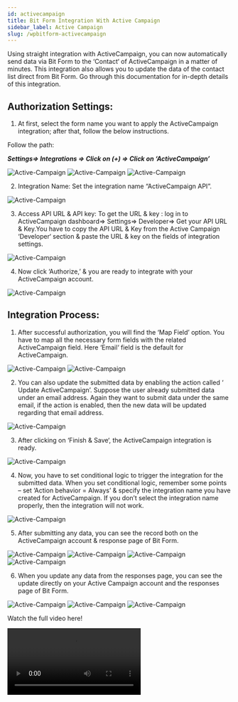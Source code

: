 ```yaml
---
id: activecampaign
title: Bit Form Integration With Active Campaign 
sidebar_label: Active Campaign
slug: /wpbitform-activecampaign
---
```


Using straight integration with ActiveCampaign, you can now automatically send data via Bit Form to the ‘Contact‘ of ActiveCampaign in a matter of minutes. This integration also allows you to update the data of the contact list direct from Bit Form. Go through this documentation for in-depth details of this integration.

## Authorization Settings:
1. At first, select the form name you want to apply the ActiveCampaign integration; after that, follow the below instructions.

Follow the path:

***Settings=> Integrations => Click on (+) => Click on ‘ActiveCampaign’***

 <Image src="Active-Campaign/Create form" alt="Active-Campaign" w="1020" h="350" />

 <Image src="Active-Campaign/Settings to integration" alt="Active-Campaign" w="1020" h="350" />

 <Image src="Active-Campaign/Select integration" alt="Active-Campaign" w="1020" h="350" />

2. Integration Name: Set the integration name “ActiveCampaign API”.

 <Image src="Active-Campaign/Integration Name" alt="Active-Campaign" w="1020" h="350" />

3. Access API URL & API key: To get the URL & key :  log in to ActiveCampaign dashboard=> Settings=> Developer=> Get your API URL & Key.You have to copy the API URL & Key from the Active Campaign ‘Developer‘ section & paste the URL & key on the fields of integration settings.

 <Image src="Active-Campaign/API Key" alt="Active-Campaign" w="1020" h="350" />

4. Now click ‘Authorize,’ & you are ready to integrate with your ActiveCampaign account.

 <Image src="Active-Campaign/Authorize" alt="Active-Campaign" w="1020" h="350" />

## Integration Process:
1. After successful authorization, you will find the ‘Map Field’ option. You have to map all the necessary form fields with the related ActiveCampaign field. Here ‘Email‘ field is the default for ActiveCampaign.

 <Image src="Active-Campaign/default field" alt="Active-Campaign" w="1020" h="350" />

 <Image src="Active-Campaign/Map" alt="Active-Campaign" w="1020" h="350" /> 

2. You can also update the submitted data by enabling the action called ‘ Update ActiveCampaign’. Suppose the user already submitted data under an email address. Again they want to submit data under the same email, if the action is enabled, then the new data will be updated regarding that email address.

 <Image src="Active-Campaign/Action" alt="Active-Campaign" w="1020" h="350" /> 

3. After clicking on ‘Finish & Save‘, the ActiveCampaign integration is ready.

 <Image src="Active-Campaign/Created integration" alt="Active-Campaign" w="1020" h="350" />

4. Now, you have to set conditional logic to trigger the integration for the submitted data. When you set conditional logic, remember some points – set ‘Action behavior = Always’ & specify the integration name you have created for ActiveCampaign. If you don’t select the integration name properly, then the integration will not work.

 <Image src="Active-Campaign/CL" alt="Active-Campaign" w="1020" h="350" />

5. After submitting any data, you can see the record both on the ActiveCampaign account & response page of Bit Form.

 <Image src="Active-Campaign/Input" alt="Active-Campaign" w="1020" h="350" />

 <Image src="Active-Campaign/Data inresponses" alt="Active-Campaign" w="1020" h="350" />

 <Image src="Active-Campaign/API success" alt="Active-Campaign" w="1020" h="350" />
 
 <Image src="Active-Campaign/Data in Ac" alt="Active-Campaign" w="1020" h="350" />

 6. When you update any data from the responses page, you can see the update directly on your Active Campaign account and the responses page of Bit Form.

 <Image src="Active-Campaign/Update" alt="Active-Campaign" w="1020" h="350" />

 <Image src="Active-Campaign/Update in responses" alt="Active-Campaign" w="1020" h="350" />

 <Image src="Active-Campaign/Update in AC" alt="Active-Campaign" w="1020" h="350" />

 Watch the full video here!

 <Video youtube src="CfKrN2yHDxw" />








